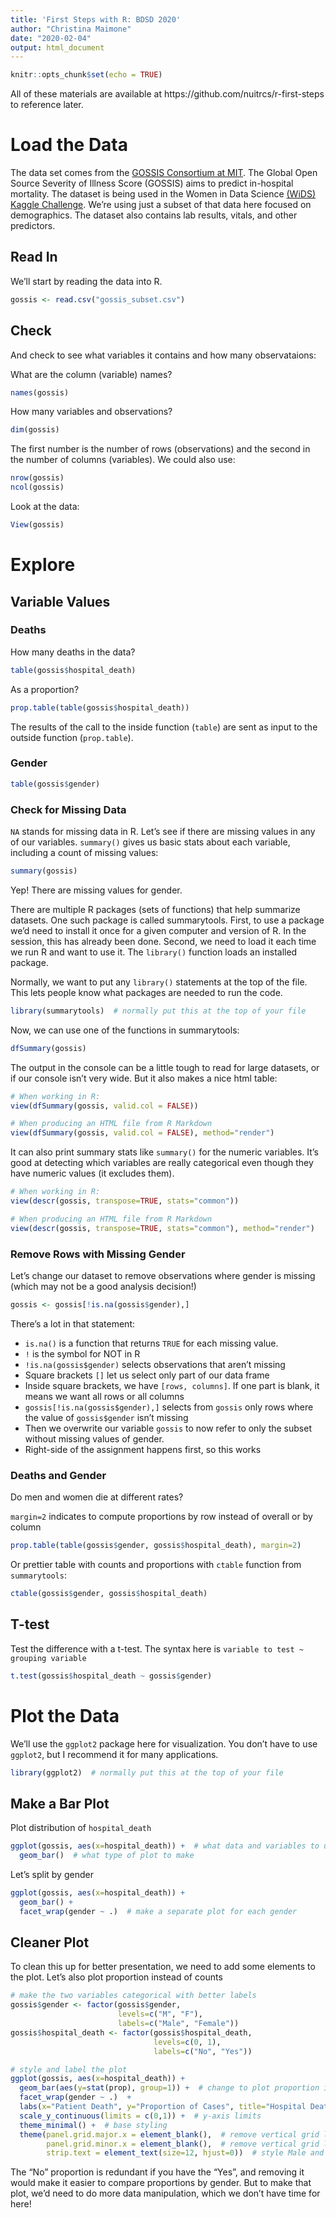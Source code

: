 ```yaml
---
title: 'First Steps with R: BDSD 2020'
author: "Christina Maimone"
date: "2020-02-04"
output: html_document
---
```


```r
knitr::opts_chunk$set(echo = TRUE)
```

All of these materials are available at https://github.com/nuitrcs/r-first-steps to reference later.  

# Load the Data

The data set comes from the [GOSSIS Consortium at MIT](https://gossis.mit.edu/).  The Global Open Source Severity of Illness Score (GOSSIS) aims to predict in-hospital mortality.  The dataset is being used in the Women in Data Science [(WiDS) Kaggle Challenge](https://www.kaggle.com/c/widsdatathon2020). We're using just a subset of that data here focused on demographics.  The dataset also contains lab results, vitals, and other predictors.

## Read In

We'll start by reading the data into R.  

```r
gossis <- read.csv("gossis_subset.csv")
```

## Check

And check to see what variables it contains and how many observataions:

What are the column (variable) names?

```r
names(gossis)
```

How many variables and observations?

```r
dim(gossis)
```

The first number is the number of rows (observations) and the second in the number of columns (variables).  We could also use:

```r
nrow(gossis)
ncol(gossis)
```

Look at the data:

```r
View(gossis)
```


# Explore

## Variable Values

### Deaths

How many deaths in the data?

```r
table(gossis$hospital_death)
```

As a proportion?

```r
prop.table(table(gossis$hospital_death))
```

The results of the call to the inside function (`table`) are sent as input to the outside function (`prop.table`).

### Gender

```r
table(gossis$gender)
```


### Check for Missing Data

`NA` stands for missing data in R.  Let's see if there are missing values in any of our variables.  `summary()` gives us basic stats about each variable, including a count of missing values:

```r
summary(gossis)
```

Yep!  There are missing values for gender. 

There are multiple R packages (sets of functions) that help summarize datasets.  One such package is called summarytools.  First, to use a package we'd need to install it once for a given computer and version of R.  In the session, this has already been done.  Second, we need to load it each time we run R and want to use it.   The `library()` function loads an installed package. 

Normally, we want to put any `library()` statements at the top of the file. This lets people know what packages are needed to run the code.

```r
library(summarytools)  # normally put this at the top of your file
```

Now, we can use one of the functions in summarytools:

```r
dfSummary(gossis)
```

The output in the console can be a little tough to read for large datasets, or if our console isn't very wide. But it also makes a nice html table:

```r
# When working in R:
view(dfSummary(gossis, valid.col = FALSE))
```

```r
# When producing an HTML file from R Markdown
view(dfSummary(gossis, valid.col = FALSE), method="render")
```

It can also print summary stats like `summary()` for the numeric variables.  It's good at detecting which variables are really categorical even though they have numeric values (it excludes them).  

```r
# When working in R:
view(descr(gossis, transpose=TRUE, stats="common"))
```

```r
# When producing an HTML file from R Markdown
view(descr(gossis, transpose=TRUE, stats="common"), method="render")
```

### Remove Rows with Missing Gender

Let's change our dataset to remove observations where gender is missing (which may not be a good analysis decision!)

```r
gossis <- gossis[!is.na(gossis$gender),]
```

There's a lot in that statement:

* `is.na()` is a function that returns `TRUE` for each missing value.
* `!` is the symbol for NOT in R
* `!is.na(gossis$gender)` selects observations that aren't missing
* Square brackets `[]` let us select only part of our data frame
* Inside square brackets, we have `[rows, columns]`.  If one part is blank, it means we want all rows or all columns
* `gossis[!is.na(gossis$gender),]` selects from `gossis` only rows where the value of `gossis$gender` isn't missing
* Then we overwrite our variable `gossis` to now refer to only the subset without missing values of gender.
* Right-side of the assignment happens first, so this works


### Deaths and Gender

Do men and women die at different rates?

`margin=2` indicates to compute proportions by row instead of overall or by column

```r
prop.table(table(gossis$gender, gossis$hospital_death), margin=2)
```

Or prettier table with counts and proportions with `ctable` function from `summarytools`:

```r
ctable(gossis$gender, gossis$hospital_death)
```


## T-test

Test the difference with a t-test.  The syntax here is `variable to test ~ grouping variable`

```r
t.test(gossis$hospital_death ~ gossis$gender)
```


# Plot the Data

We'll use the `ggplot2` package here for visualization.  You don't have to use `ggplot2`, but I recommend it for many applications.

```r
library(ggplot2)  # normally put this at the top of your file
```

## Make a Bar Plot

Plot distribution of `hospital_death`

```r
ggplot(gossis, aes(x=hospital_death)) +  # what data and variables to use
  geom_bar()  # what type of plot to make
```

Let's split by gender

```r
ggplot(gossis, aes(x=hospital_death)) +  
  geom_bar() + 
  facet_wrap(gender ~ .)  # make a separate plot for each gender
```


## Cleaner Plot

To clean this up for better presentation, we need to add some elements to the plot.  Let's also plot proportion instead of counts

```r
# make the two variables categorical with better labels
gossis$gender <- factor(gossis$gender, 
                        levels=c("M", "F"), 
                        labels=c("Male", "Female"))
gossis$hospital_death <- factor(gossis$hospital_death, 
                                levels=c(0, 1),
                                labels=c("No", "Yes"))

# style and label the plot
ggplot(gossis, aes(x=hospital_death)) +  
  geom_bar(aes(y=stat(prop), group=1)) +  # change to plot proportion instead of count
  facet_wrap(gender ~ .)  +
  labs(x="Patient Death", y="Proportion of Cases", title="Hospital Deaths by Gender") + # labels
  scale_y_continuous(limits = c(0,1)) +  # y-axis limits
  theme_minimal() +  # base styling
  theme(panel.grid.major.x = element_blank(),  # remove vertical grid lines
        panel.grid.minor.x = element_blank(),  # remove vertical grid lines
        strip.text = element_text(size=12, hjust=0))  # style Male and Female labels
```

The "No" proportion is redundant if you have the "Yes", and removing it would make it easier to compare proportions by gender.  But to make that plot, we'd need to do more data manipulation, which we don't have time for here!
